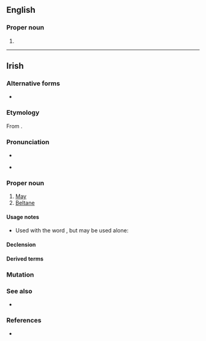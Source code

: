 ==English==

===Proper noun===
{{en-proper noun}}

# {{alternative spelling of|Beltane|lang=en}}

----

==Irish==

===Alternative forms===
* {{l|ga|Beáltaine}}

===Etymology===
From {{inh|ga|sga|Beltaine}}.

===Pronunciation===
* {{IPA|/ˈbʲal̪ˠt̪ˠənʲə/|lang=ga}}
* {{a|Cois Fharraige}} {{IPA|/ˈbʲɑːl̪ˠt̪ˠənʲə/|lang=ga}}

===Proper noun===
{{ga-proper noun|f|~}}

# [[May]] {{gloss|month}}
# [[Beltane]]

====Usage notes====
* Used with the word {{m|ga|mí||month}}, but may be used alone:
*: {{ux|ga|mí na '''Bealtaine'''|month of May|inline=1}}

====Declension====
{{ga-decl-f4|B|ealtaine|ealtainí}}

====Derived terms====
{{der3|lang=ga|{{l|ga|Lá Bealtaine||May Day}}
|{{l|ga|Oíche Bhealtaine||eve of May Day}}
|{{l|ga|idir dhá thine Bhealtaine||in a dilemma}}
|{{l|ga|bearnán Bealtaine||marsh marigold}}
|{{l|ga|bláth bán na Bealtaine||hawthorn blossom}}
|{{l|ga|cuil Bhealtaine||may-fly}}
|{{l|ga|lus buí Bealtaine||marsh marigold}}
|{{l|ga|oíche Lae Bealtaine||May-Day night}}
|{{l|ga|(Lá) [[Sean-Bhealtaine]]}}, {{l|ga|Seanlá Bealtaine||old-style May Day, 12th May}}
}}

===Mutation===
{{ga-mut-cons|B|ealtaine}}

===See also===
* {{list:Gregorian calendar months/ga}}

===References===
* {{R:ga:Ó Dónaill}}

{{topics|ga|Calendar terms}}